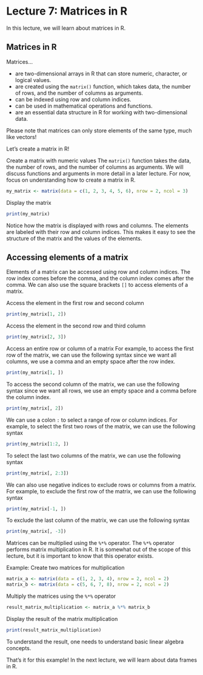 # Lecture 7: Matrices in R

In this lecture, we will learn about matrices in R.

## Matrices in R

Matrices...

- are two-dimensional arrays in R that can store numeric, character, or logical values.
- are created using the `matrix()` function, which takes data, the number of rows, and the number of columns as arguments.
- can be indexed using row and column indices.
- can be used in mathematical operations and functions.
- are an essential data structure in R for working with two-dimensional data.

Please note that matrices can only store elements of the same type, much like vectors!

Let's create a matrix in R!

Create a matrix with numeric values
The `matrix()` function takes the data, the number of rows, and the number of columns as arguments.
We will discuss functions and arguments in more detail in a later lecture.
For now, focus on understanding how to create a matrix in R.

```r
my_matrix <- matrix(data = c(1, 2, 3, 4, 5, 6), nrow = 2, ncol = 3)
```

Display the matrix

```r
print(my_matrix)
```

Notice how the matrix is displayed with rows and columns.
The elements are labeled with their row and column indices.
This makes it easy to see the structure of the matrix and the values of the elements.

## Accessing elements of a matrix

Elements of a matrix can be accessed using row and column indices.
The row index comes before the comma, and the column index comes after the comma.
We can also use the square brackets `[]` to access elements of a matrix.

Access the element in the first row and second column

```r
print(my_matrix[1, 2])
```

Access the element in the second row and third column

```r
print(my_matrix[2, 3])
```

Access an entire row or column of a matrix
For example, to access the first row of the matrix, we can use the following syntax
since we want all columns, we use a comma and an empty space after the row index.

```r
print(my_matrix[1, ])
```

To access the second column of the matrix, we can use the following syntax
since we want all rows, we use an empty space and a comma before the column index.

```r
print(my_matrix[, 2])
```

We can use a colon `:` to select a range of row or column indices.
For example, to select the first two rows of the matrix, we can use the following syntax

```r
print(my_matrix[1:2, ])
```

To select the last two columns of the matrix, we can use the following syntax

```r
print(my_matrix[, 2:3])
```

We can also use negative indices to exclude rows or columns from a matrix.
For example, to exclude the first row of the matrix, we can use the following syntax

```r
print(my_matrix[-1, ])
```

To exclude the last column of the matrix, we can use the following syntax

```r
print(my_matrix[, -3])
```

Matrices can be multiplied using the `%*%` operator.
The `%*%` operator performs matrix multiplication in R.
It is somewhat out of the scope of this lecture, but it is important to know that this operator exists.

Example:
Create two matrices for multiplication

```r
matrix_a <- matrix(data = c(1, 2, 3, 4), nrow = 2, ncol = 2)
matrix_b <- matrix(data = c(5, 6, 7, 8), nrow = 2, ncol = 2)
```

Multiply the matrices using the `%*%` operator

```r
result_matrix_multiplication <- matrix_a %*% matrix_b
```

Display the result of the matrix multiplication

```r
print(result_matrix_multiplication)
```

To understand the result, one needs to understand basic linear algebra concepts.

That's it for this example! In the next lecture, we will learn about data frames in R.
